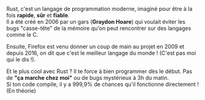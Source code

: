 Rust, c'est un langage de programmation moderne, imaginé pour être à la fois **rapide**, **sûr** et **fiable**.  
Il a été créé en 2006 par un gars (**Graydon Hoare**) qui voulait éviter les bugs "casse-tête" de la mémoire qu'on peut rencontrer sur des langages comme le C.

Ensuite, Firefox est venu donner un coup de main au projet en 2009 et depuis 2016, on dit que c'est le meilleur langage du monde ! (C'est pas moi qui le dis !).

Et le plus cool avec Rust ? Il te force à bien programmer dès le début. Pas de **"ça marche chez moi"** ou de bugs mystérieux à 3h du matin.  
Si ton code compile, il y a 999,9% de chances qu'il fonctionne directement ! (En théorie)
